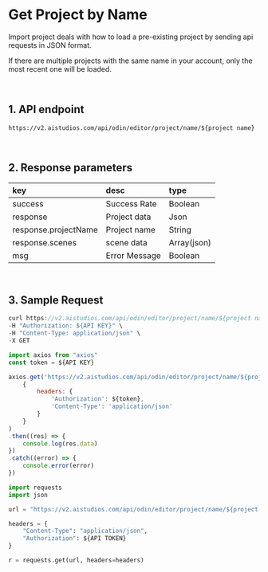# Get Project by Name

Import project deals with how to load a pre-existing project by sending api requests in JSON format.

If there are multiple projects with the same name in your account, only the most recent one will be loaded.

<br/>

## 1. API endpoint

```http
https://v2.aistudios.com/api/odin/editor/project/name/${project name}
```

<br/>

## 2. Response parameters

|key|desc|type|
|:---|:---|:---|
|success|Success Rate|Boolean|
|response|Project data|Json|
|response.projectName|Project name|String|
|response.scenes|scene data|Array(json)|
|msg|Error Message|Boolean|

<br/>


## 3. Sample Request


<Tabs>
<TabItem value="curl" label="cURL">

```js
curl https://v2.aistudios.com/api/odin/editor/project/name/${project name}  \
-H "Authorization: ${API KEY}" \
-H "Content-Type: application/json" \
-X GET
```

</TabItem>
<TabItem value="js" label="Node.js">

```js
import axios from "axios" 
const token = ${API KEY}

axios.get('https://v2.aistudios.com/api/odin/editor/project/name/${project name}', 
    {
        headers: {
            'Authorization': ${token},
            'Content-Type': 'application/json'
        }
    }
)
.then((res) => {
    console.log(res.data)
})
.catch((error) => {
    console.error(error)
})
```

</TabItem>
<TabItem value="py" label="Python">

```py
import requests
import json

url = "https://v2.aistudios.com/api/odin/editor/project/name/${project name}"

headers = {
    "Content-Type": "application/json",
    "Authorization": ${API TOKEN}
}

r = requests.get(url, headers=headers)
```

</TabItem>
</Tabs>
